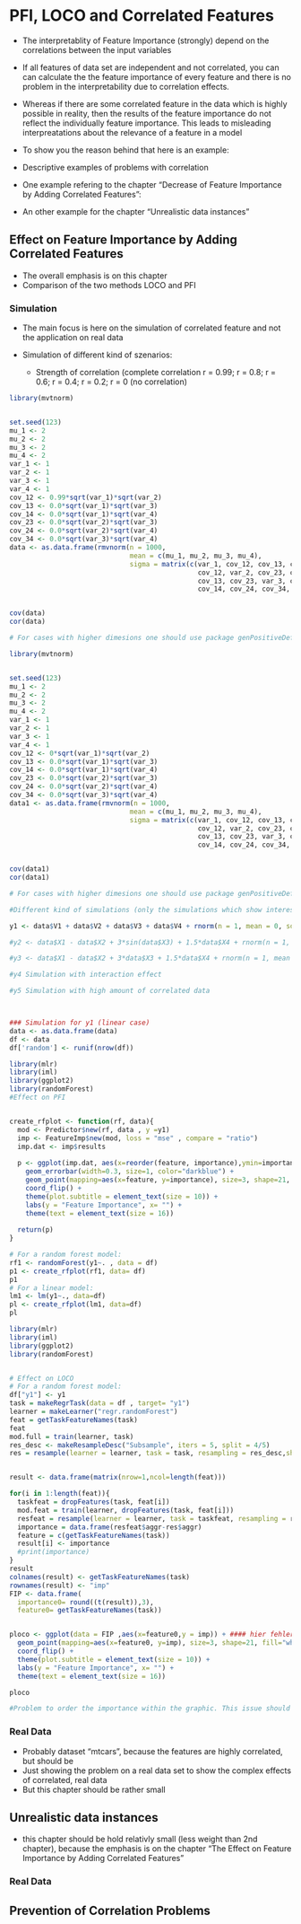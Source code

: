 # PFI, LOCO and Correlated Features

* The interpretablity of Feature Importance (strongly) depend on the correlations between the input variables

* If all features of  data set are independent and not correlated, you can can calculate the the feature importance of every feature and there is no problem in the interpretability due to correlation effects.

* Whereas if there are some correlated feature in the data which is highly possible in reality, then the results of the feature importance do not reflect the individually feature importance. This leads to misleading interpreatations about the relevance of a feature in a model

* To show you the reason behind that here is an example:
+ Descriptive examples of problems with correlation
+ One example refering to the chapter "Decrease of Feature Importance by Adding Correlated Features":
+ An other example for the chapter "Unrealistic data instances"

## Effect on Feature Importance by Adding Correlated Features

* The overall emphasis is on this chapter 
* Comparison of the two methods LOCO and PFI

### Simulation

* The main focus is here on the simulation of correlated feature and not the application on real data

* Simulation of different kind of szenarios:
  + Strength of correlation (complete correlation r = 0.99; r = 0.8; r = 0.6; r = 0.4; r = 0.2; r = 0 (no correlation)
  
  
```r


library(mvtnorm)


set.seed(123)
mu_1 <- 2
mu_2 <- 2
mu_3 <- 2
mu_4 <- 2
var_1 <- 1
var_2 <- 1
var_3 <- 1
var_4 <- 1
cov_12 <- 0.99*sqrt(var_1)*sqrt(var_2)
cov_13 <- 0.0*sqrt(var_1)*sqrt(var_3)
cov_14 <- 0.0*sqrt(var_1)*sqrt(var_4)
cov_23 <- 0.0*sqrt(var_2)*sqrt(var_3)
cov_24 <- 0.0*sqrt(var_2)*sqrt(var_4)
cov_34 <- 0.0*sqrt(var_3)*sqrt(var_4)
data <- as.data.frame(rmvnorm(n = 1000, 
                              mean = c(mu_1, mu_2, mu_3, mu_4),
                              sigma = matrix(c(var_1, cov_12, cov_13, cov_14,
                                               cov_12, var_2, cov_23, cov_24,
                                               cov_13, cov_23, var_3, cov_34,
                                               cov_14, cov_24, cov_34, var_4), nrow=4)))


cov(data)
cor(data)

# For cases with higher dimesions one should use package genPositiveDefMat to generate the covariance matrix and ensure that the matrix is postive definit

```

```r


library(mvtnorm)


set.seed(123)
mu_1 <- 2
mu_2 <- 2
mu_3 <- 2
mu_4 <- 2
var_1 <- 1
var_2 <- 1
var_3 <- 1
var_4 <- 1
cov_12 <- 0*sqrt(var_1)*sqrt(var_2)
cov_13 <- 0.0*sqrt(var_1)*sqrt(var_3)
cov_14 <- 0.0*sqrt(var_1)*sqrt(var_4)
cov_23 <- 0.0*sqrt(var_2)*sqrt(var_3)
cov_24 <- 0.0*sqrt(var_2)*sqrt(var_4)
cov_34 <- 0.0*sqrt(var_3)*sqrt(var_4)
data1 <- as.data.frame(rmvnorm(n = 1000, 
                              mean = c(mu_1, mu_2, mu_3, mu_4),
                              sigma = matrix(c(var_1, cov_12, cov_13, cov_14,
                                               cov_12, var_2, cov_23, cov_24,
                                               cov_13, cov_23, var_3, cov_34,
                                               cov_14, cov_24, cov_34, var_4), nrow=4)))


cov(data1)
cor(data1)

# For cases with higher dimesions one should use package genPositiveDefMat to generate the covariance matrix and ensure that the matrix is postive definit

```



```r



#Different kind of simulations (only the simulations which show interesting results will be shown later)

y1 <- data$V1 + data$V2 + data$V3 + data$V4 + rnorm(n = 1, mean = 0, sd = 1) #linear

#y2 <- data$X1 - data$X2 + 3*sin(data$X3) + 1.5*data$X4 + rnorm(n = 1, mean = 0, sd = 1) #nicht-linear

#y3 <- data$X1 - data$X2 + 3*data$X3 + 1.5*data$X4 + rnorm(n = 1, mean = 0, sd = 1) #uninformative (which means: no information of some feature meaning there are part of the data set but not part of the model implemented) 

#y4 Simulation with interaction effect

#y5 Simulation with high amount of correlated data



### Simulation for y1 (linear case)
data <- as.data.frame(data)
df <- data
df['random'] <- runif(nrow(df))

```


```r

library(mlr)
library(iml)
library(ggplot2)
library(randomForest)
#Effect on PFI


create_rfplot <- function(rf, data){
  mod <- Predictor$new(rf, data , y =y1) 
  imp <- FeatureImp$new(mod, loss = "mse" , compare = "ratio")
  imp.dat <- imp$results
  
  p <- ggplot(imp.dat, aes(x=reorder(feature, importance),ymin=importance.05, ymax=importance.95)) +
    geom_errorbar(width=0.3, size=1, color="darkblue") + 
    geom_point(mapping=aes(x=feature, y=importance), size=3, shape=21, fill="white") +
    coord_flip() +
    theme(plot.subtitle = element_text(size = 10)) +
    labs(y = "Feature Importance", x= "") + 
    theme(text = element_text(size = 16))
  
  return(p)
}

# For a random forest model: 
rf1 <- randomForest(y1~. , data = df)
p1 <- create_rfplot(rf1, data= df)
p1
# For a linear model:
lm1 <- lm(y1~., data=df)
pl <- create_rfplot(lm1, data=df)
pl
```

```r
library(mlr)
library(iml)
library(ggplot2)
library(randomForest)


# Effect on LOCO
# For a random forest model:
df["y1"] <- y1
task = makeRegrTask(data = df , target= "y1")
learner = makeLearner("regr.randomForest")
feat = getTaskFeatureNames(task)
feat
mod.full = train(learner, task)
res_desc <- makeResampleDesc("Subsample", iters = 5, split = 4/5)
res = resample(learner = learner, task = task, resampling = res_desc,show.info = FALSE)


result <- data.frame(matrix(nrow=1,ncol=length(feat))) 

for(i in 1:length(feat)){
  taskfeat = dropFeatures(task, feat[i])
  mod.feat = train(learner, dropFeatures(task, feat[i]))
  resfeat = resample(learner = learner, task = taskfeat, resampling = res_desc,show.info = FALSE);
  importance = data.frame(resfeat$aggr-res$aggr)
  feature = c(getTaskFeatureNames(task))
  result[i] <- importance
  #print(importance)
}
result
colnames(result) <- getTaskFeatureNames(task)
rownames(result) <- "imp"
FIP <- data.frame(
  importance0= round((t(result)),3),
  feature0= getTaskFeatureNames(task))


ploco <- ggplot(data = FIP ,aes(x=feature0,y = imp)) + #### hier fehler 
  geom_point(mapping=aes(x=feature0, y=imp), size=3, shape=21, fill="white") +
  coord_flip() +
  theme(plot.subtitle = element_text(size = 10)) +
  labs(y = "Feature Importance", x= "") + 
  theme(text = element_text(size = 16))

ploco

#Problem to order the importance within the graphic. This issue should be fixed.

```
  



### Real Data

* Probably dataset "mtcars", because the features are highly correlated, but should be 
* Just showing the problem on a real data set to show the complex effects of correlated, real data
* But this chapter should be rather small

## Unrealistic data instances

* this chapter should be hold relativly small (less weight than 2nd chapter), because the emphasis is on the chapter "The Effect on Feature Importance by Adding Correlated Features"

### Real Data

## Prevention of Correlation Problems





